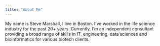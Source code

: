 ```yaml
---
title: "About Me"
---
```


My name is Steve Marshall, I live in Boston. I've worked in the life science industry for the past 20+ years. Currently, I'm an independent consultant providing a broad range of skills in IT, engineering, data sciences and bioinformatics for various biotech clients.
